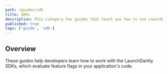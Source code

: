 ```yaml
---
path: /guides/sdk
title: SDKs
description: This category has guides that teach you how to use LaunchDarkly SDKs.
published: true
tags: ['guide', 'sdk']
---
```


## Overview

These guides help developers learn how to work with the LaunchDarkly SDKs, which evaluate feature flags in your application's code.

<ChildPageList path="/guides/sdk" />
